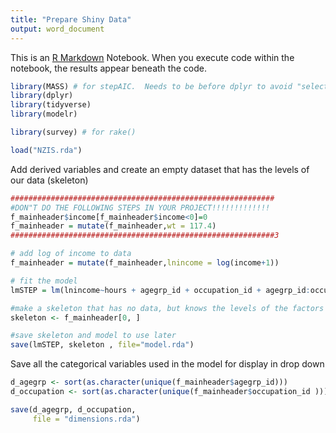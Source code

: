 ```yaml
---
title: "Prepare Shiny Data"
output: word_document
---
```


This is an [R Markdown](http://rmarkdown.rstudio.com) Notebook. When you execute code within the notebook, the results appear beneath the code. 

```r
library(MASS) # for stepAIC.  Needs to be before dplyr to avoid "select" namespace clash
library(dplyr)
library(tidyverse)
library(modelr)

library(survey) # for rake()

```


```r
load("NZIS.rda")
```

Add derived  variables and create an empty dataset that has the levels of our data (skeleton)
```r
###########################################################
#DON"T DO THE FOLLOWING STEPS IN YOUR PROJECT!!!!!!!!!!!!!
f_mainheader$income[f_mainheader$income<0]=0
f_mainheader = mutate(f_mainheader,wt = 117.4)
###########################################################3

# add log of income to data
f_mainheader = mutate(f_mainheader,lnincome = log(income+1))

# fit the model
lmSTEP = lm(lnincome~hours + agegrp_id + occupation_id + agegrp_id:occupation_id + hours:occupation_id + hours:agegrp_id,data=f_mainheader)

#make a skeleton that has no data, but knows the levels of the factors
skeleton <- f_mainheader[0, ]

#save skeleton and model to use later
save(lmSTEP, skeleton , file="model.rda")

```


Save all the categorical variables used in the model for display in drop down
```r
d_agegrp <- sort(as.character(unique(f_mainheader$agegrp_id)))
d_occupation <- sort(as.character(unique(f_mainheader$occupation_id )))

save(d_agegrp, d_occupation,
     file = "dimensions.rda")
```


